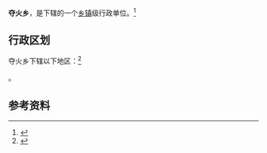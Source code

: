 {{中国乡级行政区|14/05/24/204/000}}

'''夺火乡'''，是{{PRC admin/fullname|14/05/24/204/000|3}}下辖的一个[[乡镇|乡镇]]级行政单位。<ref>{{PRC admin/ref sgc|{{PRC admin/parent|14/05/24/204/000}}}}</ref>

== 行政区划 ==

夺火乡下辖以下地区：<ref>{{PRC admin/ref sgc|14/05/24/204/000}}</ref>

{{PRC admin/children|14/05/24/204/000}}。

== 参考资料 ==

{{reflist}}

{{行政区划小作品}}
{{PRC admin/navcat|14/05/24/204/000}}